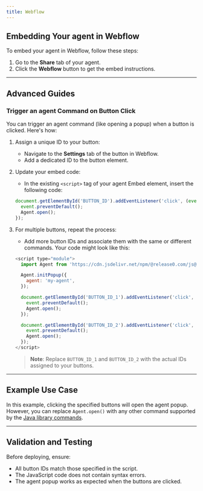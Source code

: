 ```yaml
---
title: Webflow
---
```

## Embedding Your agent in Webflow

To embed your agent in Webflow, follow these steps:

1. Go to the **Share** tab of your agent.
2. Click the **Webflow** button to get the embed instructions.

---

## Advanced Guides

### Trigger an agent Command on Button Click

You can trigger an agent command (like opening a popup) when a button is clicked. Here's how:

1. Assign a unique ID to your button:
   - Navigate to the **Settings** tab of the button in Webflow.
   - Add a dedicated ID to the button element.

2. Update your embed code:
   - In the existing `<script>` tag of your agent Embed element, insert the following code:

   ```javascript
   document.getElementById('BUTTON_ID').addEventListener('click', (event) => {
     event.preventDefault();
     Agent.open();
   });
   ```

3. For multiple buttons, repeat the process:
   - Add more button IDs and associate them with the same or different commands. Your code might look like this:

   ```javascript
   <script type="module">
     import Agent from 'https://cdn.jsdelivr.net/npm/@release0.com/js@1.1.0/dist/web.js';

     Agent.initPopup({
       agent: 'my-agent',
     });

     document.getElementById('BUTTON_ID_1').addEventListener('click', (event) => {
       event.preventDefault();
       Agent.open();
     });

     document.getElementById('BUTTON_ID_2').addEventListener('click', (event) => {
       event.preventDefault();
       Agent.open();
     });
   </script>
   ```

   > **Note**: Replace `BUTTON_ID_1` and `BUTTON_ID_2` with the actual IDs assigned to your buttons.

---

## Example Use Case

In this example, clicking the specified buttons will open the agent popup. However, you can replace `Agent.open()` with any other command supported by the [Java library commands](./libraries/html-javascript#commands).

---

## Validation and Testing

Before deploying, ensure:
- All button IDs match those specified in the script.
- The JavaScript code does not contain syntax errors.
- The agent popup works as expected when the buttons are clicked.

